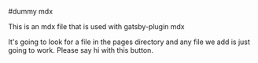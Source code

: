 #dummy mdx

This is an mdx file that is used with gatsby-plugin mdx

It's going to look for a file in the pages directory and any file we add is just going to work.
<Btn text="Hi there!"/>
Please say hi with this button.
